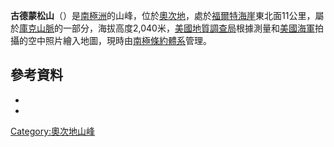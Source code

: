 {{coord|79|13|S|157|51|E|source:GNIS|display=title}}

'''古德蒙松山'''（{{lang-en|Mount Gudmundson}}）是[[南極洲|南極洲]]的山峰，位於[[奧次地|奧次地]]，處於[[福爾特海崖|福爾特海崖]]東北面11公里，屬於[[庫克山脈|庫克山脈]]的一部分，海拔高度2,040米，[[美國地質調查局|美國地質調查局]]根據測量和[[美國海軍|美國海軍]]拍攝的空中照片繪入地圖，現時由[[南極條約體系|南極條約體系]]管理。

==參考資料==
*{{cite gnis | type = antarid | id = 6116| name = Gudmundson, Mount | accessdate = 2012-05-10}}
*{{usgs-gazetteer|id=6116|name=Gudmundson, Mount}}

{{DEFAULTSORT:Mount Gudmundson}}
[[Category:奧次地山峰|Category:奧次地山峰]]


{{OatesLand-geo-stub}}